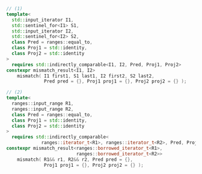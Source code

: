 
```cpp
// (1)
template<
  std::input_iterator I1,
  std::sentinel_for<I1> S1,
  std::input_iterator I2,
  std::sentinel_for<I2> S2,
  class Pred = ranges::equal_to,
  class Proj1 = std::identity,
  class Proj2 = std::identity
>
  requires std::indirectly_comparable<I1, I2, Pred, Proj1, Proj2>
constexpr mismatch_result<I1, I2>
    mismatch( I1 first1, S1 last1, I2 first2, S2 last2,
              Pred pred = {}, Proj1 proj1 = {}, Proj2 proj2 = {} );

// (2)
template<
  ranges::input_range R1,
  ranges::input_range R2,
  class Pred = ranges::equal_to,
  class Proj1 = std::identity,
  class Proj2 = std::identity
>
  requires std::indirectly_comparable<
             ranges::iterator_t<R1>, ranges::iterator_t<R2>, Pred, Proj1, Proj2>
constexpr mismatch_result<ranges::borrowed_iterator_t<R1>,
                          ranges::borrowed_iterator_t<R2>>
    mismatch( R1&& r1, R2&& r2, Pred pred = {},
              Proj1 proj1 = {}, Proj2 proj2 = {} );
```
